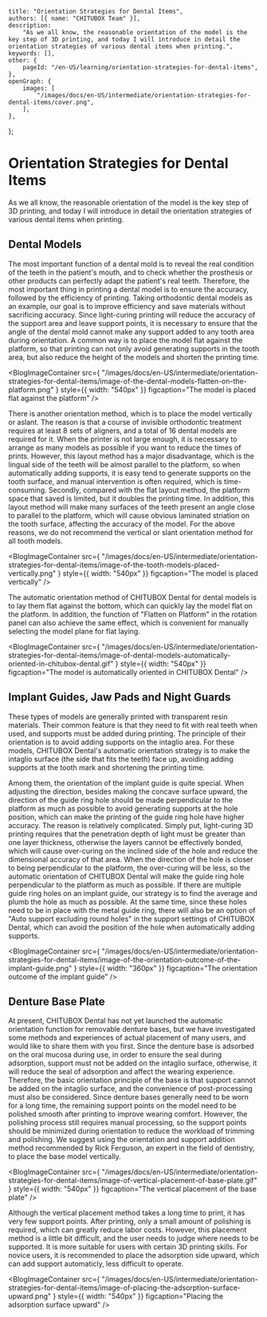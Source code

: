 	title: "Orientation Strategies for Dental Items",
	authors: [{ name: "CHITUBOX Team" }],
	description:
		"As we all know, the reasonable orientation of the model is the key step of 3D printing, and today I will introduce in detail the orientation strategies of various dental items when printing.",
	keywords: [],
	other: {
		pageId: "/en-US/learning/orientation-strategies-for-dental-items",
	},
	openGraph: {
		images: [
			"/images/docs/en-US/intermediate/orientation-strategies-for-dental-items/cover.png",
		],
	},
};

# Orientation Strategies for Dental Items

As we all know, the reasonable orientation of the model is the key step of 3D printing, and today I will introduce in detail the orientation strategies of various dental items when printing.

## Dental Models

The most important function of a dental mold is to reveal the real condition of the teeth in the patient's mouth, and to check whether the prosthesis or other products can perfectly adapt the patient's real teeth. Therefore, the most important thing in printing a dental model is to ensure the accuracy, followed by the efficiency of printing. Taking orthodontic dental models as an example, our goal is to improve efficiency and save materials without sacrificing accuracy. Since light-curing printing will reduce the accuracy of the support area and leave support points, it is necessary to ensure that the angle of the dental mold cannot make any support added to any tooth area during orientation. A common way is to place the model flat against the platform, so that printing can not only avoid generating supports in the tooth area, but also reduce the height of the models and shorten the printing time.

<BlogImageContainer
	src={
		"/images/docs/en-US/intermediate/orientation-strategies-for-dental-items/image-of-the-dental-models-flatten-on-the-platform.png"
	}
	style={{ width: "540px" }}
	figcaption="The model is placed flat against the platform"
/>

There is another orientation method, which is to place the model vertically or aslant. The reason is that a course of invisible orthodontic treatment requires at least 8 sets of aligners, and a total of 16 dental models are required for it. When the printer is not large enough, it is necessary to arrange as many models as possible if you want to reduce the times of prints. However, this layout method has a major disadvantage, which is the lingual side of the teeth will be almost parallel to the platform, so when automatically adding supports, it is easy tend to generate supports on the tooth surface, and manual intervention is often required, which is time-consuming. Secondly, compared with the flat layout method, the platform space that saved is limited, but it doubles the printing time. In addition, this layout method will make many surfaces of the teeth present an angle close to parallel to the platform, which will cause obvious laminated striation on the tooth surface, affecting the accuracy of the model. For the above reasons, we do not recommend the vertical or slant orientation method for all tooth models.

<BlogImageContainer
	src={
		"/images/docs/en-US/intermediate/orientation-strategies-for-dental-items/image-of-the-tooth-models-placed-vertically.png"
	}
	style={{ width: "540px" }}
	figcaption="The model is placed vertically"
/>

The automatic orientation method of CHITUBOX Dental for dental models is to lay them flat against the bottom, which can quickly lay the model flat on the platform. In addition, the function of "Flatten on Platform" in the rotation panel can also achieve the same effect, which is convenient for manually selecting the model plane for flat laying.

<BlogImageContainer
	src={
		"/images/docs/en-US/intermediate/orientation-strategies-for-dental-items/image-of-dental-models-automatically-oriented-in-chitubox-dental.gif"
	}
	style={{ width: "540px" }}
	figcaption="The model is automatically oriented in CHITUBOX Dental"
/>

## Implant Guides, Jaw Pads and Night Guards

These types of models are generally printed with transparent resin materials. Their common feature is that they need to fit with real teeth when used, and supports must be added during printing. The principle of their orientation is to avoid adding supports on the intaglio area. For these models, CHITUBOX Dental's automatic orientation strategy is to make the intaglio surface (the side that fits the teeth) face up, avoiding adding supports at the tooth mark and shortening the printing time.

Among them, the orientation of the implant guide is quite special. When adjusting the direction, besides making the concave surface upward, the direction of the guide ring hole should be made perpendicular to the platform as much as possible to avoid generating supports at the hole position, which can make the printing of the guide ring hole have higher accuracy. The reason is relatively complicated. Simply put, light-curing 3D printing requires that the penetration depth of light must be greater than one layer thickness, otherwise the layers cannot be effectively bonded, which will cause over-curing on the inclined side of the hole and reduce the dimensional accuracy of that area. When the direction of the hole is closer to being perpendicular to the platform, the over-curing will be less, so the automatic orientation of CHITUBOX Dental will make the guide ring hole perpendicular to the platform as much as possible. If there are multiple guide ring holes on an implant guide, our strategy is to find the average and plumb the hole as much as possible. At the same time, since these holes need to be in place with the metal guide ring, there will also be an option of "Auto support excluding round holes" in the support settings of CHITUBOX Dental, which can avoid the position of the hole when automatically adding supports.

<BlogImageContainer
	src={
		"/images/docs/en-US/intermediate/orientation-strategies-for-dental-items/image-of-the-orientation-outcome-of-the-implant-guide.png"
	}
	style={{ width: "360px" }}
	figcaption="The orientation outcome of the implant guide"
/>

## Denture Base Plate

At present, CHITUBOX Dental has not yet launched the automatic orientation function for removable denture bases, but we have investigated some methods and experiences of actual placement of many users, and would like to share them with you first. Since the denture base is adsorbed on the oral mucosa during use, in order to ensure the seal during adsorption, support must not be added on the intaglio surface, otherwise, it will reduce the seal of adsorption and affect the wearing experience. Therefore, the basic orientation principle of the base is that support cannot be added on the intaglio surface, and the convenience of post-processing must also be considered. Since denture bases generally need to be worn for a long time, the remaining support points on the model need to be polished smooth after printing to improve wearing comfort. However, the polishing process still requires manual processing, so the support points should be minimized during orientation to reduce the workload of trimming and polishing. We suggest using the orientation and support addition method recommended by Rick Ferguson, an expert in the field of dentistry, to place the base model vertically.

<BlogImageContainer
	src={
		"/images/docs/en-US/intermediate/orientation-strategies-for-dental-items/image-of-vertical-placement-of-base-plate.gif"
	}
	style={{ width: "540px" }}
	figcaption="The vertical placement of the base plate"
/>

Although the vertical placement method takes a long time to print, it has very few support points. After printing, only a small amount of polishing is required, which can greatly reduce labor costs. However, this placement method is a little bit difficult, and the user needs to judge where needs to be supported. It is more suitable for users with certain 3D printing skills. For novice users, it is recommended to place the adsorption side upward, which can add support automaticly, less difficult to operate.

<BlogImageContainer
	src={
		"/images/docs/en-US/intermediate/orientation-strategies-for-dental-items/image-of-placing-the-adsorption-surface-upward.png"
	}
	style={{ width: "540px" }}
	figcaption="Placing the adsorption surface upward"
/>
